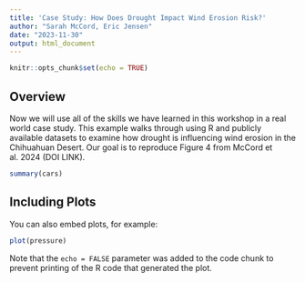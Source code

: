 ```yaml
---
title: 'Case Study: How Does Drought Impact Wind Erosion Risk?'
author: "Sarah McCord, Eric Jensen"
date: "2023-11-30"
output: html_document
---
```


```r
knitr::opts_chunk$set(echo = TRUE)
```

## Overview

Now we will use all of the skills we have learned in this workshop in a real world case study. This example walks through using R and publicly available datasets to examine how drought is influencing wind erosion in the Chihuahuan Desert. Our goal is to reproduce Figure 4 from McCord et al. 2024 (DOI LINK).

```r
summary(cars)
```

## Including Plots

You can also embed plots, for example:

```r
plot(pressure)
```

Note that the `echo = FALSE` parameter was added to the code chunk to prevent printing of the R code that generated the plot.
